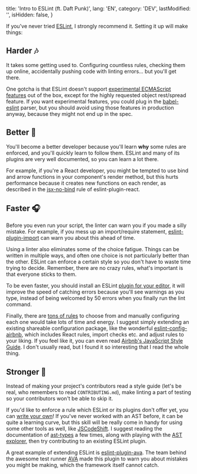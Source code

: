   title: 'Intro to ESLint (ft. Daft Punk)',
  lang: 'EN',
  category: 'DEV',
  lastModified: '',
  isHidden: false,
}

If you've never tried [ESLint][eslint], I strongly recommend it. Setting it up will make things:

## Harder 🎶

It takes some getting used to. Configuring countless rules, checking them up online, accidentally pushing code with linting errors... but you'll get there.

One gotcha is that ESLint doesn't support [experimental ECMAScript features][babel-experimental] out of the box, except for the highly requested object rest/spread feature. If you want experimental features, you could plug in the [babel-eslint][babel-eslint] parser, but you should avoid using those features in production anyway, because they might not end up in the spec.

## Better 🎤

You'll become a better developer because you'll learn **why** some rules are enforced, and you'll quickly learn to follow them. ESLint and many of its plugins are very well documented, so you can learn a lot there.

For example, if you're a React developer, you might be tempted to use bind and arrow functions in your component's render method, but this hurts performance because it creates new functions on each render, as described in the [jsx-no-bind][jsx-no-bind] rule of eslint-plugin-react.

## Faster 🎧

Before you even run your script, the linter can warn you if you made a silly mistake. For example, if you mess up an import/require statement, [eslint-plugin-import][eslint-plugin-import] can warn you about this ahead of time.

Using a linter also eliminates some of the choice fatigue. Things can be written in multiple ways, and often one choice is not particularly better than the other. ESLint can enforce a certain style so you don't have to waste time trying to decide. Remember, there are no crazy rules, what's important is that everyone sticks to them.

To be even faster, you should install an ESLint [plugin for your editor][eslint-editor-plugins], it will improve the speed of catching errors because you'll see warnings as you type, instead of being welcomed by 50 errors when you finally run the lint command.

Finally, there are [tons of rules][eslint-rules] to choose from and manually configuring each one would take lots of time and energy. I suggest simply extending an existing shareable configuration package, like the wonderful [eslint-config-airbnb][eslint-config-airbnb], which includes React rules, import checks etc. and adjust rules to your liking. If you feel like it, you can even read [Airbnb's JavaScript Style Guide][airbnb-javascript]. I don't usually read, but I found it so interesting that I read the whole thing.

## Stronger 🎵

Instead of making your project's contributors read a style guide (let's be real, who remembers to read `CONTRIBUTING.md`), make linting a part of testing so your contributors won't be able to skip it.

If you'd like to enforce a rule which ESLint or its plugins don't offer yet, you can [write your own][authoring-rules]! If you've never worked with an AST before, it can be quite a learning curve, but this skill will be really come in handy for using some other tools as well, like [JSCodeShift][jscodeshift]. I suggest reading the documentation of [ast-types][ast-types] a few times, along with playing with the [AST explorer][ast-explorer], then try contributing to an existing ESLint plugin.

A great example of extending ESLint is [eslint-plugin-ava][eslint-plugin-ava]. The team behind the awesome test runner [AVA][ava] made this plugin to warn you about mistakes you might be making, which the framework itself cannot catch.

[eslint]: http://eslint.org/
[babel-experimental]: https://babeljs.io/docs/plugins/#experimental
[babel-eslint]: https://github.com/babel/babel-eslint
[jsx-no-bind]: https://github.com/yannickcr/eslint-plugin-react/blob/82b3aa9101aa2124b934add61734cec026b4c278/docs/rules/jsx-no-bind.md
[eslint-plugin-import]: https://github.com/benmosher/eslint-plugin-import
[eslint-editor-plugins]: http://eslint.org/docs/user-guide/integrations#editors
[eslint-rules]: http://eslint.org/docs/rules/
[eslint-config-airbnb]: https://www.npmjs.com/package/eslint-config-airbnb
[airbnb-javascript]: https://github.com/airbnb/javascript
[authoring-rules]: http://eslint.org/docs/developer-guide/working-with-rules
[jscodeshift]: https://github.com/facebook/jscodeshift
[ast-types]: https://github.com/benjamn/ast-types
[ast-explorer]: http://astexplorer.net/
[eslint-plugin-ava]: https://github.com/avajs/eslint-plugin-ava
[ava]: https://github.com/avajs/ava
